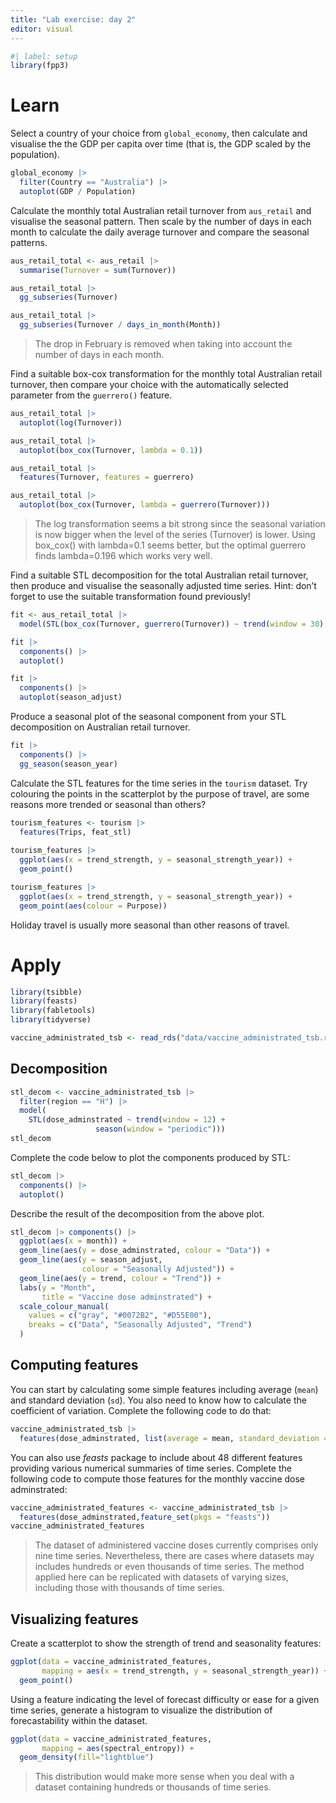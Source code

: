 ```yaml
---
title: "Lab exercise: day 2"
editor: visual
---
```


```r
#| label: setup
library(fpp3)
```

# Learn

Select a country of your choice from `global_economy`, then calculate and visualise the the GDP per capita over time (that is, the GDP scaled by the population).

```r
global_economy |> 
  filter(Country == "Australia") |> 
  autoplot(GDP / Population)
```

Calculate the monthly total Australian retail turnover from `aus_retail` and visualise the seasonal pattern. Then scale by the number of days in each month to calculate the daily average turnover and compare the seasonal patterns.

```r
aus_retail_total <- aus_retail |> 
  summarise(Turnover = sum(Turnover))

aus_retail_total |> 
  gg_subseries(Turnover)

aus_retail_total |> 
  gg_subseries(Turnover / days_in_month(Month))
```

> The drop in February is removed when taking into account the number of days in each month.

Find a suitable box-cox transformation for the monthly total Australian retail turnover, then compare your choice with the automatically selected parameter from the `guerrero()` feature.

```r
aus_retail_total |> 
  autoplot(log(Turnover))

aus_retail_total |> 
  autoplot(box_cox(Turnover, lambda = 0.1))

aus_retail_total |> 
  features(Turnover, features = guerrero)

aus_retail_total |> 
  autoplot(box_cox(Turnover, lambda = guerrero(Turnover)))
```

> The log transformation seems a bit strong since the seasonal variation is now bigger when the level of the series (Turnover) is lower. Using box_cox() with lambda=0.1 seems better, but the optimal guerrero finds lambda=0.196 which works very well.

Find a suitable STL decomposition for the total Australian retail turnover, then produce and visualise the seasonally adjusted time series. Hint: don't forget to use the suitable transformation found previously!

```r
fit <- aus_retail_total |> 
  model(STL(box_cox(Turnover, guerrero(Turnover)) ~ trend(window = 30) + season(window = Inf)))

fit |> 
  components() |> 
  autoplot()

fit |> 
  components() |> 
  autoplot(season_adjust)
```

Produce a seasonal plot of the seasonal component from your STL decomposition on Australian retail turnover.

```r
fit |> 
  components() |> 
  gg_season(season_year)
```

Calculate the STL features for the time series in the `tourism` dataset. Try colouring the points in the scatterplot by the purpose of travel, are some reasons more trended or seasonal than others?

```r
tourism_features <- tourism |> 
  features(Trips, feat_stl) 
  
tourism_features |> 
  ggplot(aes(x = trend_strength, y = seasonal_strength_year)) + 
  geom_point()

tourism_features |> 
  ggplot(aes(x = trend_strength, y = seasonal_strength_year)) + 
  geom_point(aes(colour = Purpose))
```

Holiday travel is usually more seasonal than other reasons of travel.

# Apply

```r
library(tsibble)
library(feasts)
library(fabletools)
library(tidyverse)

vaccine_administrated_tsb <- read_rds("data/vaccine_administrated_tsb.rds")
```

## Decomposition

```r
stl_decom <- vaccine_administrated_tsb |>
  filter(region == "H") |> 
  model(
    STL(dose_adminstrated ~ trend(window = 12) +
                   season(window = "periodic")))
stl_decom
```

Complete the code below to plot the components produced by STL:

```r
stl_decom |> 
  components() |>
  autoplot()
```

Describe the result of the decomposition from the above plot.

```r
stl_decom |> components() |> 
  ggplot(aes(x = month)) +
  geom_line(aes(y = dose_adminstrated, colour = "Data")) +
  geom_line(aes(y = season_adjust,
                colour = "Seasonally Adjusted")) +
  geom_line(aes(y = trend, colour = "Trend")) +
  labs(y = "Month",
       title = "Vaccine dose adminstrated") +
  scale_colour_manual(
    values = c("gray", "#0072B2", "#D55E00"),
    breaks = c("Data", "Seasonally Adjusted", "Trend")
  )
```

## Computing features

You can start by calculating some simple features including average (`mean`) and standard deviation (`sd`). You also need to know how to calculate the coefficient of variation. Complete the following code to do that:

```r
vaccine_administrated_tsb |>
  features(dose_adminstrated, list(average = mean, standard_deviation = sd)) |> mutate( coefficient_of_variation = standard_deviation/average)
```

You can also use *feasts* package to include about 48 different features providing various numerical summaries of time series. Complete the following code to compute those features for the monthly vaccine dose adminstrated:

```r
vaccine_administrated_features <- vaccine_administrated_tsb |>
  features(dose_adminstrated,feature_set(pkgs = "feasts"))
vaccine_administrated_features
```

> The dataset of administered vaccine doses currently comprises only nine time series. Nevertheless, there are cases where datasets may includes hundreds or even thousands of time series. The method applied here can be replicated with datasets of varying sizes, including those with thousands of time series.

## Visualizing features

Create a scatterplot to show the strength of trend and seasonality features:

```r
ggplot(data = vaccine_administrated_features, 
       mapping = aes(x = trend_strength, y = seasonal_strength_year)) +
  geom_point()
```

Using a feature indicating the level of forecast difficulty or ease for a given time series, generate a histogram to visualize the distribution of forecastability within the dataset.

```r
ggplot(data = vaccine_administrated_features, 
       mapping = aes(spectral_entropy)) +
  geom_density(fill="lightblue")
```

> This distribution would make more sense when you deal with a dataset containing hundreds or thousands of time series.
